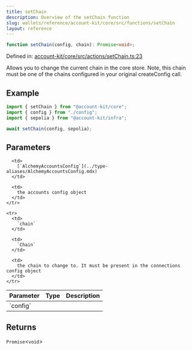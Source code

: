 ```yaml
---
title: setChain
description: Overview of the setChain function
slug: wallets/reference/account-kit/core/src/functions/setChain
layout: reference
---
```


```ts
function setChain(config, chain): Promise<void>;
```

Defined in: [account-kit/core/src/actions/setChain.ts:23](https://github.com/alchemyplatform/aa-sdk/blob/08da565ff1e1b5bcae4581d79993c4ed9e522c16/account-kit/core/src/actions/setChain.ts#L23)

Allows you to change the current chain in the core store. Note, this chain
must be one of the chains configured in your original createConfig call.

## Example

```ts
import { setChain } from "@account-kit/core";
import { config } from "./config";
import { sepolia } from "@account-kit/infra";

await setChain(config, sepolia);
```

## Parameters

<table>
  <thead>
    <tr>
      <th align="left">Parameter</th>
      <th align="left">Type</th>
      <th align="left">Description</th>
    </tr>
  </thead>

  <tbody>
    <tr>
      <td>
        `config`
      </td>

      <td>
        [`AlchemyAccountsConfig`](../type-aliases/AlchemyAccountsConfig.mdx)
      </td>

      <td>
        the accounts config object
      </td>
    </tr>

    <tr>
      <td>
        `chain`
      </td>

      <td>
        `Chain`
      </td>

      <td>
        the chain to change to. It must be present in the connections config object
      </td>
    </tr>

  </tbody>
</table>

## Returns

`Promise`\<`void`>
